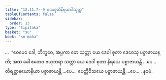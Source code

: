 ```yaml
---
title: "12.11.7--9 ဒေဝစုတိနိရယာဒိသုတ္တ"
tableOfContents: false
sidebar:
  order: 13
type: "tipitaka"
basket: "su"
book: "sn-maha"
---
```



<DynamicBreadcrumb />

<Division number="1178--1180" book="sn-maha">

<Paragraph number="2529" book="sn-maha">
…  “ဧဝမေဝ ခေါ, ဘိက္ခဝေ, အပ္ပကာ တေ သတ္တာ ယေ ဒေဝါ စုတာ ဒေဝေသု ပစ္စာဇာယန္တိ; အထ ခေါ ဧတေဝ ဗဟုတရာ သတ္တာ ယေ ဒေဝါ စုတာ နိရယေ ပစ္စာဇာယန္တိ …ပေ…  တိရစ္ဆာနယောနိယာ ပစ္စာဇာယန္တိ …ပေ…  ပေတ္တိဝိသယေ ပစ္စာဇာယန္တိ …ပေ… .

</Paragraph>
</Division>

<Paragraph number="2530" type="center" book="sn-maha">
နဝမံ.
</Paragraph>